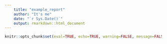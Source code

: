 ```yaml
---
    title: "example_report"
    author: "It's me"
    date: "`r Sys.Date()`"
    output: rmarkdown::html_document
---
```


```r
knitr::opts_chunk$set(eval=TRUE, echo=TRUE, warning=FALSE, message=FALSE, include=TRUE, cache=TRUE, collapse=FALSE, purl=TRUE, error=TRUE, message=TRUE, highlight=TRUE, prompt=FALSE, strip.white=TRUE, tidy=FALSE)
```


